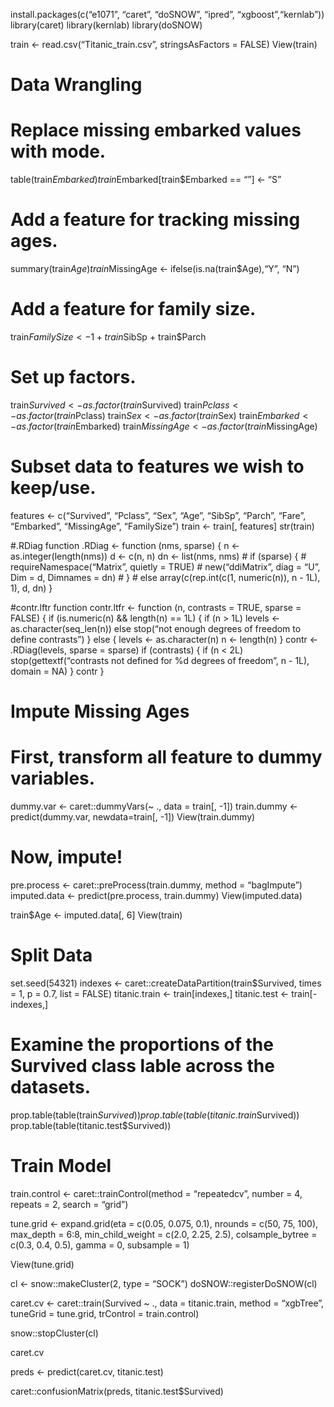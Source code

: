 install.packages(c("e1071", "caret", "doSNOW", "ipred", "xgboost","kernlab"))
library(caret)
library(kernlab)
library(doSNOW)

train <- read.csv("Titanic_train.csv", stringsAsFactors = FALSE)
View(train)

# Data Wrangling

# Replace missing embarked values with mode.
table(train$Embarked)
train$Embarked[train$Embarked == ""] <- "S"

# Add a feature for tracking missing ages.
summary(train$Age)
train$MissingAge <- ifelse(is.na(train$Age),"Y", "N")

# Add a feature for family size.
train$FamilySize <- 1 + train$SibSp + train$Parch

# Set up factors.
train$Survived <- as.factor(train$Survived)
train$Pclass <- as.factor(train$Pclass)
train$Sex <- as.factor(train$Sex)
train$Embarked <- as.factor(train$Embarked)
train$MissingAge <- as.factor(train$MissingAge)

# Subset data to features we wish to keep/use.
features <- c("Survived", "Pclass", "Sex", "Age", "SibSp",
              "Parch", "Fare", "Embarked", "MissingAge",
              "FamilySize")
train <- train[, features]
str(train)

#.RDiag function
.RDiag <- function (nms, sparse) {
  n <- as.integer(length(nms))
  d <- c(n, n)
  dn <- list(nms, nms)
  #   if (sparse) {
  #     requireNamespace("Matrix", quietly = TRUE)
  #     new("ddiMatrix", diag = "U", Dim = d, Dimnames = dn)
  #   }
  #   else
  array(c(rep.int(c(1, numeric(n)), n - 1L), 1), d, dn)
}

#contr.lftr function
contr.ltfr <- function (n, contrasts = TRUE, sparse = FALSE)
{
  if (is.numeric(n) && length(n) == 1L) {
    if (n > 1L)
      levels <- as.character(seq_len(n))
    else stop("not enough degrees of freedom to define contrasts")
  }
  else {
    levels <- as.character(n)
    n <- length(n)
  }
  contr <- .RDiag(levels, sparse = sparse)
  if (contrasts) {
    if (n < 2L) stop(gettextf("contrasts not defined for %d degrees of freedom", n - 1L), domain = NA)
  }
  contr
}

# Impute Missing Ages
# First, transform all feature to dummy variables.
dummy.var <- caret::dummyVars(~ ., data = train[, -1])
train.dummy <- predict(dummy.var, newdata=train[, -1])
View(train.dummy)

# Now, impute!
pre.process <- caret::preProcess(train.dummy, method = "bagImpute")
imputed.data <- predict(pre.process, train.dummy)
View(imputed.data)

train$Age <- imputed.data[, 6]
View(train)

# Split Data
set.seed(54321)
indexes <- caret::createDataPartition(train$Survived, times = 1, p = 0.7, list = FALSE)
titanic.train <- train[indexes,]
titanic.test <- train[-indexes,]

# Examine the proportions of the Survived class lable across the datasets.
prop.table(table(train$Survived))
prop.table(table(titanic.train$Survived))
prop.table(table(titanic.test$Survived))

# Train Model
train.control <- caret::trainControl(method = "repeatedcv", number = 4, repeats = 2, search = "grid")

tune.grid <- expand.grid(eta = c(0.05, 0.075, 0.1), nrounds = c(50, 75, 100), max_depth = 6:8, min_child_weight = c(2.0, 2.25, 2.5), colsample_bytree = c(0.3, 0.4, 0.5), gamma = 0, subsample = 1)

View(tune.grid) 

cl <- snow::makeCluster(2, type = "SOCK")
doSNOW::registerDoSNOW(cl)

caret.cv <- caret::train(Survived ~ ., data = titanic.train, method = "xgbTree", tuneGrid = tune.grid, trControl = train.control)

snow::stopCluster(cl)

caret.cv

preds <- predict(caret.cv, titanic.test)

caret::confusionMatrix(preds, titanic.test$Survived)





